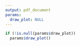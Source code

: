 ---
output: pdf_document
params:
  draw_plot: NULL
---

```{r echo=FALSE, message=FALSE, warning=FALSE, as.is = TRUE}
if (!is.null(params$draw_plot))
  params$draw_plot()
```
 